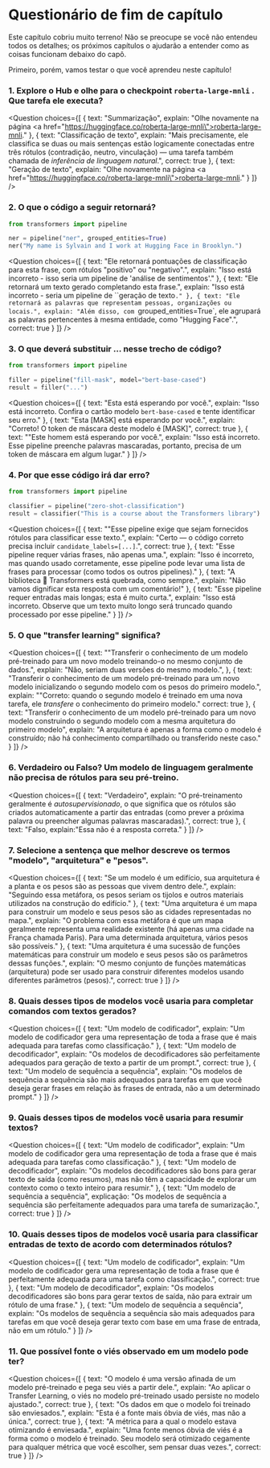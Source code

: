# Questionário de fim de capítulo

Este capítulo cobriu muito terreno! Não se preocupe se você não entendeu todos os detalhes; os próximos capítulos o ajudarão a entender como as coisas funcionam debaixo do capô.

Primeiro, porém, vamos testar o que você aprendeu neste capítulo!

### [](https://github.com/huggingface/course/blob/main/chapters/en/chapter1/10.mdx#1-explore-the-hub-and-look-for-the-roberta-large-mnli-checkpoint-what-task-does-it-perform)1. Explore o Hub e olhe para o checkpoint `roberta-large-mnli` . Que tarefa ele executa?

<Question
	choices={[
		{
			text: "Summarização",
			explain: "Olhe novamente na página <a href=\"https://huggingface.co/roberta-large-mnli\">roberta-large-mnli</a>."
		},
		{
			text: "Classificação de texto",
			explain: "Mais precisamente, ele classifica se duas ou mais sentenças estão logicamente conectadas entre três rótulos (contradição, neutro, vinculação) — uma tarefa também chamada de <em>inferência de linguagem natural</em>.",
			correct: true
		},
		{
			text: "Geração de texto",
			explain: "Olhe novamente na página <a href=\"https://huggingface.co/roberta-large-mnli\">roberta-large-mnli</a>."
		}
	]}
/>

### [](https://github.com/huggingface/course/blob/main/chapters/en/chapter1/10.mdx#2-what-will-the-following-code-return)2. O que o código a seguir retornará?
```py
from transformers import pipeline

ner = pipeline("ner", grouped_entities=True)
ner("My name is Sylvain and I work at Hugging Face in Brooklyn.")
```

<Question
	choices={[
		{
			text: "Ele retornará pontuações de classificação para esta frase, com rótulos "positivo" ou "negativo".",
			explain: "Isso está incorreto - isso seria um pipeline de 'análise de sentimentos'."
		},
		{
			text: "Ele retornará um texto gerado completando esta frase.",
			explain: "Isso está incorreto - seria um pipeline de ``geração de texto`."
		},
		{
			text: "Ele retornará as palavras que representam pessoas, organizações ou locais.",
			explain: "Além disso, com `grouped_entities=True`, ele agrupará as palavras pertencentes à mesma entidade, como "Hugging Face".",
      correct: true
		}
	]}
/>

### [](https://github.com/huggingface/course/blob/main/chapters/en/chapter1/10.mdx#3-what-should-replace--in-this-code-sample)3. O que deverá substituir ... nesse trecho de código?

```py
from transformers import pipeline

filler = pipeline("fill-mask", model="bert-base-cased")
result = filler("...")
```

<Question
	choices={[
		{
			text: "Esta <mask> está esperando por você.",
			explain: "Isso está incorreto. Confira o cartão modelo `bert-base-cased` e tente identificar seu erro."
		},
		{
			text: "Esta [MASK] está esperando por você.",
			explain: "Correto! O token de máscara deste modelo é [MASK]",
      correct: true
		},
		{
			text: ""Este homem está esperando por você.",
			explain: "Isso está incorreto. Esse pipeline preenche palavras mascaradas, portanto, precisa de um token de máscara em algum lugar."
		}
	]}
/>

### [](https://github.com/huggingface/course/blob/main/chapters/en/chapter1/10.mdx#4-why-will-this-code-fail)4. Por que esse código irá dar erro?
```py
from transformers import pipeline

classifier = pipeline("zero-shot-classification")
result = classifier("This is a course about the Transformers library")
```

<Question
	choices={[
		{
			text: ""Esse pipeline exige que sejam fornecidos rótulos para classificar esse texto.",
			explain: "Certo — o código correto precisa incluir `candidate_labels=[...]`.",
      correct: true
		},
		{
			text: "Esse pipeline requer várias frases, não apenas uma.",
			explain: "Isso é incorreto, mas quando usado corretamente, esse pipeline pode levar uma lista de frases para processar (como todos os outros pipelines)."
		},
		{
			text: "A biblioteca 🤗 Transformers está quebrada, como sempre.",
			explain: "Não vamos dignificar esta resposta com um comentário!"
		},
    {
			text: "Esse pipeline requer entradas mais longas; esta é muito curta.",
			explain: "Isso está incorreto. Observe que um texto muito longo será truncado quando processado por esse pipeline."
		}
	]}
/>

### [](https://github.com/huggingface/course/blob/main/chapters/en/chapter1/10.mdx#5-what-does-transfer-learning-mean)5. O que "transfer learning" significa?

<Question
	choices={[
		{
			text: ""Transferir o conhecimento de um modelo pré-treinado para um novo modelo treinando-o no mesmo conjunto de dados.",
			explain: "Não, seriam duas versões do mesmo modelo.",
		},
		{
			text: "Transferir o conhecimento de um modelo pré-treinado para um novo modelo inicializando o segundo modelo com os pesos do primeiro modelo.",
			explain: ""Correto: quando o segundo modelo é treinado em uma nova tarefa, ele _transfere_ o conhecimento do primeiro modelo."
      correct: true
		},
		{
			text: "Transferir o conhecimento de um modelo pré-treinado para um novo modelo construindo o segundo modelo com a mesma arquitetura do primeiro modelo",
			explain: "A arquitetura é apenas a forma como o modelo é construído; não há conhecimento compartilhado ou transferido neste caso."
		}
	]}
/>

### [](https://github.com/huggingface/course/blob/main/chapters/en/chapter1/10.mdx#6-true-or-false-a-language-model-usually-does-not-need-labels-for-its-pretraining)6. Verdadeiro ou Falso? Um modelo de linguagem geralmente não precisa de rótulos para seu pré-treino.

<Question 
  choices={[ 
    { 
      text: "Verdadeiro",
      explain: "O pré-treinamento geralmente é _autosupervisionado_, o que significa que os rótulos são criados automaticamente a partir das entradas (como prever a próxima palavra ou preencher algumas palavras mascaradas).", 
      correct: true 
    }, 
    { 
      text: "Falso, 
      explain:"Essa não é a resposta correta."
    } 
  ]} 
/>

### [](https://github.com/huggingface/course/blob/main/chapters/en/chapter1/10.mdx#7-select-the-sentence-that-best-describes-the-terms-model-architecture-and-weights)7. Selecione a sentença que melhor descreve os termos "modelo", "arquitetura" e "pesos".

<Question 
  choices={[ 
    { 
      text: "Se um modelo é um edifício, sua arquitetura é a planta e os pesos são as pessoas que vivem dentro dele.", 
      explain: "Seguindo essa metáfora, os pesos seriam os tijolos e outros materiais utilizados na construção do edifício." 
    }, 
    { 
      text: "Uma arquitetura é um mapa para construir um modelo e seus pesos são as cidades representadas no mapa.", 
      explain: "O problema com essa metáfora é que um mapa geralmente representa uma realidade existente (há apenas uma cidade na França chamada Paris). Para uma determinada arquitetura, vários pesos são possíveis." 
    }, 
    { 
      text: "Uma arquitetura é uma sucessão de funções matemáticas para construir um modelo e seus pesos são os parâmetros dessas funções.", 
      explain: "O mesmo conjunto de funções matemáticas (arquitetura) pode ser usado para construir diferentes modelos usando diferentes parâmetros (pesos).", 
      correct: true 
    } 
  ]} 
/>

### [](https://github.com/huggingface/course/blob/main/chapters/en/chapter1/10.mdx#8-which-of-these-types-of-models-would-you-use-for-completing-prompts-with-generated-text)8. Quais desses tipos de modelos você usaria para completar comandos com textos gerados?

<Question 
  choices={[ 
    { 
      text: "Um modelo de codificador", 
      explain: "Um modelo de codificador gera uma representação de toda a frase que é mais adequada para tarefas como classificação." 
    }, 
    { 
      text: "Um modelo de decodificador", 
      explain: "Os modelos de decodificadores são perfeitamente adequados para geração de texto a partir de um prompt.", 
      correct: true 
    }, 
    { 
      text: "Um modelo de sequência a sequência", 
      explain: "Os modelos de sequência a sequência são mais adequados para tarefas em que você deseja gerar frases em relação às frases de entrada, não a um determinado prompt." 
    } 
  ]} 
/>

### [](https://github.com/huggingface/course/blob/main/chapters/en/chapter1/10.mdx#9-which-of-those-types-of-models-would-you-use-for-summarizing-texts)9. Quais desses tipos de modelos você usaria para resumir textos?

<Question 
  choices={[ 
    { 
      text: "Um modelo de codificador", 
      explain: "Um modelo de codificador gera uma representação de toda a frase que é mais adequada para tarefas como classificação." 
    }, 
    { 
      text: "Um modelo de decodificador", 
      explain: "Os modelos decodificadores são bons para gerar texto de saída (como resumos), mas não têm a capacidade de explorar um contexto como o texto inteiro para resumir."
    },
    {
      text: "Um modelo de sequência a sequência",
      explicação: "Os modelos de sequência a sequência são perfeitamente adequados para uma tarefa de sumarização.", 
      correct: true 
    } 
  ]} 
/>

### [](https://github.com/huggingface/course/blob/main/chapters/en/chapter1/10.mdx#10-which-of-these-types-of-models-would-you-use-for-classifying-text-inputs-according-to-certain-labels)10. Quais desses tipos de modelos você usaria para classificar entradas de texto de acordo com determinados rótulos?

<Question 
  choices={[ 
    { 
      text: "Um modelo de codificador", 
      explain: "Um modelo de codificador gera uma representação de toda a frase que é perfeitamente adequada para uma tarefa como classificação.", 
      correct: true 
    }, 
    { 
      text: "Um modelo de decodificador", 
      explain: "Os modelos decodificadores são bons para gerar textos de saída, não para extrair um rótulo de uma frase." 
    }, 
    {
      text: "Um modelo de sequência a sequência",
      explain: "Os modelos de sequência a sequência são mais adequados para tarefas em que você deseja gerar texto com base em uma frase de entrada, não em um rótulo."
    } 
  ]} 
/>

### [](https://github.com/huggingface/course/blob/main/chapters/en/chapter1/10.mdx#11-what-possible-source-can-the-bias-observed-in-a-model-have)11. Que possível fonte o viés observado em um modelo pode ter?

<Question 
  choices={[ 
    { 
      text: "O modelo é uma versão afinada de um modelo pré-treinado e pega seu viés a partir dele.", 
      explain: "Ao aplicar o Transfer Learning, o viés no modelo pré-treinado usado persiste no modelo ajustado.", 
      correct: true 
    }, 
    { 
      text: "Os dados em que o modelo foi treinado são enviesados.", 
      explain: "Esta é a fonte mais óbvia de viés, mas não a única.", 
      correct: true 
    }, 
    { 
      text: "A métrica para a qual o modelo estava otimizando é enviesada.", 
      explain: "Uma fonte menos óbvia de viés é a forma como o modelo é treinado. Seu modelo será otimizado cegamente para qualquer métrica que você escolher, sem pensar duas vezes.", 
      correct: true 
    } 
  ]} 
/>
